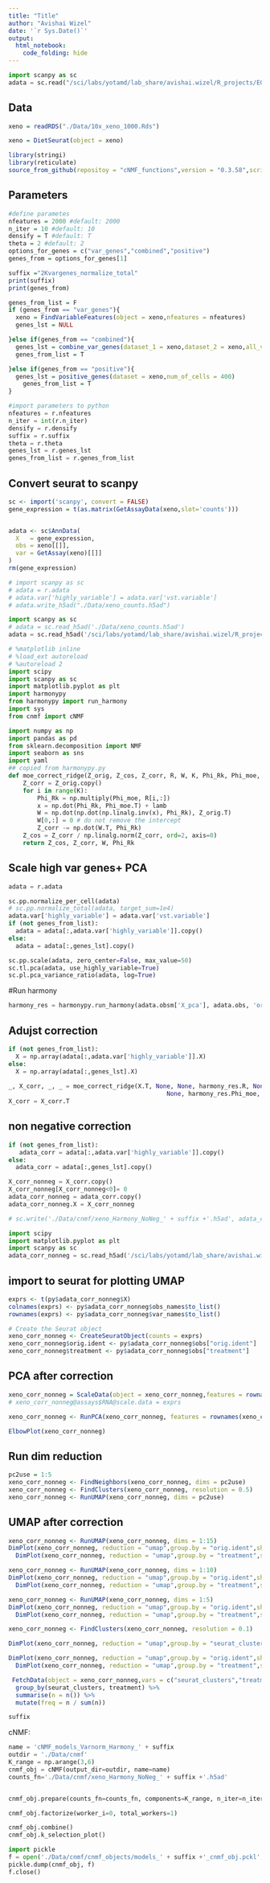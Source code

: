 ```yaml
---
title: "Title"
author: "Avishai Wizel"
date: '`r Sys.Date()`'
output: 
  html_notebook: 
    code_folding: hide
---
```



```python
import scanpy as sc
adata = sc.read("/sci/labs/yotamd/lab_share/avishai.wizel/R_projects/EGFR/Data/cnmf/xeno_Harmony_NoNeg_2Kvargenes.h5ad")
```

## Data
```r
xeno = readRDS("./Data/10x_xeno_1000.Rds")
```

```r
xeno = DietSeurat(object = xeno)
```

```r
library(stringi)
library(reticulate)
source_from_github(repositoy = "cNMF_functions",version = "0.3.58",script_name = "cnmf_function_Harmony.R")
```



## Parameters
```r
#define parametes
nfeatures = 2000 #default: 2000
n_iter = 10 #default: 10
densify = T #default: T
theta = 2 #default: 2
options_for_genes = c("var_genes","combined","positive")
genes_from = options_for_genes[1] 
```

```r
suffix ="2Kvargenes_normalize_total"
print(suffix)
print(genes_from)
```


```r
genes_from_list = F
if (genes_from == "var_genes"){
  xeno = FindVariableFeatures(object = xeno,nfeatures = nfeatures)
  genes_lst = NULL

}else if(genes_from == "combined"){
  genes_lst = combine_var_genes(dataset_1 = xeno,dataset_2 = xeno,all_var_genes_num = 15000,most_var_genes_num = 4000,plot = T)
  genes_from_list = T

}else if(genes_from == "positive"){
  genes_lst = positive_genes(dataset = xeno,num_of_cells = 400)
    genes_from_list = T
}
```

```python
#import parameters to python
nfeatures = r.nfeatures
n_iter = int(r.n_iter)
densify = r.densify
suffix = r.suffix
theta = r.theta
genes_lst = r.genes_lst
genes_from_list = r.genes_from_list
```


## Convert seurat to scanpy
```r
sc <- import('scanpy', convert = FALSE)
gene_expression = t(as.matrix(GetAssayData(xeno,slot='counts'))) 


adata <- sc$AnnData(
  X   = gene_expression,
  obs = xeno[[]],
  var = GetAssay(xeno)[[]]
)
rm(gene_expression)
```

```python
# import scanpy as sc
# adata = r.adata
# adata.var['highly_variable'] = adata.var['vst.variable']
# adata.write_h5ad("./Data/xeno_counts.h5ad")
```

```python
import scanpy as sc
# adata = sc.read_h5ad('./Data/xeno_counts.h5ad')
adata = sc.read_h5ad('/sci/labs/yotamd/lab_share/avishai.wizel/R_projects/EGFR/Data/xeno_counts.h5ad')
```



```python
# %matplotlib inline
# %load_ext autoreload
# %autoreload 2
import scipy
import scanpy as sc
import matplotlib.pyplot as plt
import harmonypy
from harmonypy import run_harmony
import sys
from cnmf import cNMF

import numpy as np
import pandas as pd
from sklearn.decomposition import NMF
import seaborn as sns
import yaml
## copied from harmonypy.py
def moe_correct_ridge(Z_orig, Z_cos, Z_corr, R, W, K, Phi_Rk, Phi_moe, lamb):
    Z_corr = Z_orig.copy()
    for i in range(K):
        Phi_Rk = np.multiply(Phi_moe, R[i,:])
        x = np.dot(Phi_Rk, Phi_moe.T) + lamb
        W = np.dot(np.dot(np.linalg.inv(x), Phi_Rk), Z_orig.T)
        W[0,:] = 0 # do not remove the intercept
        Z_corr -= np.dot(W.T, Phi_Rk)
    Z_cos = Z_corr / np.linalg.norm(Z_corr, ord=2, axis=0)
    return Z_cos, Z_corr, W, Phi_Rk

```

## Scale high var genes+ PCA
```python
adata = r.adata

sc.pp.normalize_per_cell(adata)
# sc.pp.normalize_total(adata, target_sum=1e4)
adata.var['highly_variable'] = adata.var['vst.variable']
if (not genes_from_list):
  adata = adata[:,adata.var['highly_variable']].copy()
else:
  adata = adata[:,genes_lst].copy()

sc.pp.scale(adata, zero_center=False, max_value=50)
sc.tl.pca(adata, use_highly_variable=True)
sc.pl.pca_variance_ratio(adata, log=True)
```
#Run harmony
```python
harmony_res = harmonypy.run_harmony(adata.obsm['X_pca'], adata.obs, 'orig.ident', max_iter_harmony = 15,theta = theta,random_state = 1)
```
## Adujst correction
```python
if (not genes_from_list):
  X = np.array(adata[:,adata.var['highly_variable']].X)
else:
  X = np.array(adata[:,genes_lst].X)
  
_, X_corr, _, _ = moe_correct_ridge(X.T, None, None, harmony_res.R, None, harmony_res.K,
                                            None, harmony_res.Phi_moe, harmony_res.lamb)
X_corr = X_corr.T
```

## non negative correction
```python
if (not genes_from_list):
   adata_corr = adata[:,adata.var['highly_variable']].copy()
else:
  adata_corr = adata[:,genes_lst].copy()

X_corr_nonneg = X_corr.copy()
X_corr_nonneg[X_corr_nonneg<0]= 0
adata_corr_nonneg = adata_corr.copy()
adata_corr_nonneg.X = X_corr_nonneg
```
```python
# sc.write('./Data/cnmf/xeno_Harmony_NoNeg_' + suffix +'.h5ad', adata_corr_nonneg)
```


```python
import scipy
import matplotlib.pyplot as plt
import scanpy as sc
adata_corr_nonneg = sc.read_h5ad('/sci/labs/yotamd/lab_share/avishai.wizel/R_projects/EGFR/Data/cnmf/xeno_Harmony_NoNeg_2Kvargenes.h5ad')
```


## import to seurat for plotting UMAP
```r
exprs <- t(py$adata_corr_nonneg$X)
colnames(exprs) <- py$adata_corr_nonneg$obs_names$to_list()
rownames(exprs) <- py$adata_corr_nonneg$var_names$to_list()

# Create the Seurat object
xeno_corr_nonneg <- CreateSeuratObject(counts = exprs)
xeno_corr_nonneg$orig.ident <- py$adata_corr_nonneg$obs["orig.ident"]
xeno_corr_nonneg$treatment <- py$adata_corr_nonneg$obs["treatment"]

```

## PCA after correction
```r
xeno_corr_nonneg = ScaleData(object = xeno_corr_nonneg,features = rownames(xeno_corr_nonneg))
# xeno_corr_nonneg@assays$RNA@scale.data = exprs

xeno_corr_nonneg <- RunPCA(xeno_corr_nonneg, features = rownames(xeno_corr_nonneg))

ElbowPlot(xeno_corr_nonneg)
```
## Run dim reduction
```r
pc2use = 1:5
xeno_corr_nonneg <- FindNeighbors(xeno_corr_nonneg, dims = pc2use)
xeno_corr_nonneg <- FindClusters(xeno_corr_nonneg, resolution = 0.5)
xeno_corr_nonneg <- RunUMAP(xeno_corr_nonneg, dims = pc2use)

```

## UMAP after correction

```r
xeno_corr_nonneg <- RunUMAP(xeno_corr_nonneg, dims = 1:15)
DimPlot(xeno_corr_nonneg, reduction = "umap",group.by = "orig.ident",shuffle = T)+
  DimPlot(xeno_corr_nonneg, reduction = "umap",group.by = "treatment",shuffle = T)
```

```r
xeno_corr_nonneg <- RunUMAP(xeno_corr_nonneg, dims = 1:10)
DimPlot(xeno_corr_nonneg, reduction = "umap",group.by = "orig.ident",shuffle = T)+
  DimPlot(xeno_corr_nonneg, reduction = "umap",group.by = "treatment",shuffle = T)
```




```r
xeno_corr_nonneg <- RunUMAP(xeno_corr_nonneg, dims = 1:5)
DimPlot(xeno_corr_nonneg, reduction = "umap",group.by = "orig.ident",shuffle = T)+
  DimPlot(xeno_corr_nonneg, reduction = "umap",group.by = "treatment",shuffle = T)
```

```r
xeno_corr_nonneg <- FindClusters(xeno_corr_nonneg, resolution = 0.1)

```

```r

DimPlot(xeno_corr_nonneg, reduction = "umap",group.by = "seurat_clusters",shuffle = T)

DimPlot(xeno_corr_nonneg, reduction = "umap",group.by = "orig.ident",shuffle = T)+
  DimPlot(xeno_corr_nonneg, reduction = "umap",group.by = "treatment",shuffle = T)
```


```r
 FetchData(object = xeno_corr_nonneg,vars = c("seurat_clusters","treatment"))  %>%
  group_by(seurat_clusters, treatment) %>%
  summarise(n = n()) %>%
  mutate(freq = n / sum(n))

```

```python
suffix
```



cNMF:

```python
name = 'cNMF_models_Varnorm_Harmony_' + suffix
outdir = './Data/cnmf'
K_range = np.arange(3,6)
cnmf_obj = cNMF(output_dir=outdir, name=name)
counts_fn='./Data/cnmf/xeno_Harmony_NoNeg_' + suffix +'.h5ad'


cnmf_obj.prepare(counts_fn=counts_fn, components=K_range, n_iter=n_iter, seed=14,densify=densify)
```

```python
cnmf_obj.factorize(worker_i=0, total_workers=1)
```

```python
cnmf_obj.combine()
cnmf_obj.k_selection_plot()
```

```python
import pickle
f = open('./Data/cnmf/cnmf_objects/models_' + suffix +'_cnmf_obj.pckl', 'wb')
pickle.dump(cnmf_obj, f)
f.close()
```
